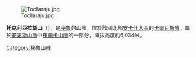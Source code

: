[[Image:Tocllaraju.jpg|right]]

{{Coord|9|20|50|S|77|23|49|W|display=title}}

'''托克利亞拉胡山'''（{{lang-es|Tocllaraju}}），是[[秘魯|秘魯]]的山峰，位於該國北部[[安卡什大區|安卡什大區]]的[[卡爾瓦斯省|卡爾瓦斯省]]，屬於[[安第斯山脈|安第斯山脈]]中[[布蘭卡山脈|布蘭卡山脈]]的一部分，海拔高度約6,034米。

{{Peru-geo-stub}}
[[Category:秘魯山峰|Category:秘魯山峰]]